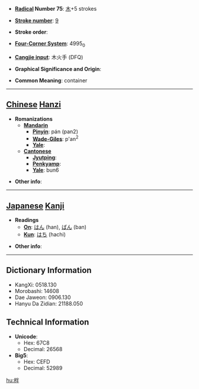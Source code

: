 * '''[[Wiktionary:Chinese radical index| Radical]] Number 75''': [[Wiktionary:Chinese radical index 木|木]]+5 strokes

* '''[[Wiktionary:Chinese total strokes index|Stroke number]]''': [[Wiktionary:Chinese total strokes index 9|9]]

* '''Stroke order''': 

* '''[[Wiktionary:Chinese four corner index|Four-Corner System]]''': 4995<sub>0</sub>

* '''[[Wiktionary:Chinese Cangjie index|Cangjie input]]''': 木火手 (DFQ)

* '''Graphical Significance and Origin''': 

* '''Common Meaning''': container

----

== [[Chinese]] [[Hanzi]] ==

* '''Romanizations'''
** '''[[Mandarin]]'''
*** '''[[Pinyin]]''': pán (pan2)
*** '''[[Wade-Giles]]''': p'an<sup>2</sup>
*** '''[[Yale]]''': 
** '''[[Cantonese]]'''
*** '''[[Jyutping]]''':
*** '''[[Penkyamp]]''': 
*** '''[[Yale]]''': bun6

* '''Other info''': 

----

== [[Japanese]] [[Kanji]] ==

* '''Readings'''
** '''[[On]]''': [[はん]] (han), [[ばん]] (ban)
** '''[[Kun]]''': [[はち]] (hachi)

* '''Other info''':  

----

== Dictionary Information ==

* KangXi: 0518.130
* Morobashi: 14608
* Dae Jaweon: 0906.130
* Hanyu Da Zidian: 21188.050

== Technical Information ==

* '''Unicode''':
** Hex: 67C8
** Decimal: 26568
* '''Big5''':
** Hex: CEFD
** Decimal: 52989

[[hu:柈]]